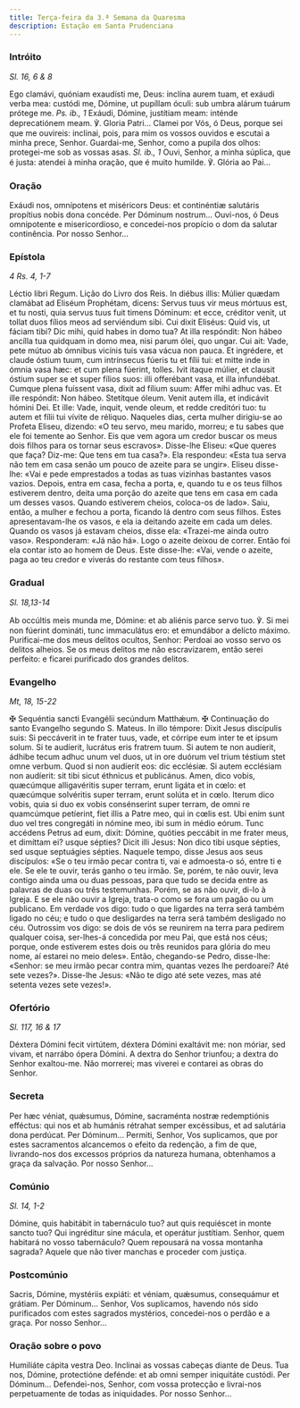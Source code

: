 ```yaml
---
title: Terça-feira da 3.ª Semana da Quaresma
description: Estação em Santa Prudenciana
---
```


### Intróito

<em>Sl. 16, 6 & 8</em>

<div class="side-by-side not-content">
  <span>
    Ego clamávi, quóniam exaudísti me, Deus: inclína aurem tuam, et exáudi verba
    mea: custódi me, Dómine, ut pupíllam óculi: sub umbra alárum tuárum prótege
    me. <em>Ps. ib., 1</em> Exáudi, Dómine, justítiam meam: inténde
    deprecatiónem meam. ℣. Gloria Patri...
  </span>
  <span>
    Clamei por Vós, ó Deus, porque sei que me ouvireis: inclinai, pois, para mim
    os vossos ouvidos e escutai a minha prece, Senhor. Guardai-me, Senhor, como
    a pupila dos olhos: protegei-me sob as vossas asas. <em>Sl. ib., 1</em>
    Ouvi, Senhor, a minha súplica, que é justa: atendei à minha oração, que é muito
    humilde. ℣. Glória ao Pai...
  </span>
</div>

### Oração

<div class="side-by-side not-content">
  <span>
    Exáudi nos, omnípotens et miséricors Deus: et continéntiæ salutáris
    propítius nobis dona concéde. Per Dóminum nostrum...
  </span>
  <span>
    Ouvi-nos, ó Deus omnipotente e misericordioso, e concedei-nos propício o dom
    da salutar continência. Por nosso Senhor...
  </span>
</div>

### Epístola

<em>4 Rs. 4, 1-7</em>

<div class="side-by-side not-content">
  <span>Léctio libri Regum.</span>
  <span>Lição do Livro dos Reis.</span>
  <span>
    In diébus illis: Múlier quædam clamábat ad Eliséum Prophétam, dicens: Servus
    tuus vir meus mórtuus est, et tu nosti, quia servus tuus fuit timens
    Dóminum: et ecce, créditor venit, ut tollat duos fílios meos ad serviéndum
    sibi. Cui dixit Eliséus: Quid vis, ut fáciam tibi? Dic mihi, quid habes in
    domo tua? At illa respóndit: Non hábeo ancílla tua quidquam in domo mea,
    nisi parum ólei, quo ungar. Cui ait: Vade, pete mútuo ab ómnibus vicínis
    tuis vasa vácua non pauca. Et ingrédere, et claude óstium tuum, cum
    intrínsecus fúeris tu et fílii tui: et mitte inde in ómnia vasa hæc: et cum
    plena fúerint, tolles. Ivit itaque múlier, et clausit óstium super se et
    super fílios suos: illi offerébant vasa, et illa infundébat. Cumque plena
    fuíssent vasa, dixit ad fílium suum: Affer mihi adhuc vas. Et ille
    respóndit: Non hábeo. Stetítque óleum. Venit autem illa, et indicávit hómini
    Dei. Et ille: Vade, inquit, vende oleum, et redde creditóri tuo: tu autem et
    fílii tui vívite de réliquo.
  </span>
  <span>
    Naqueles dias, certa mulher dirigiu-se ao Profeta Eliseu, dizendo: «O teu
    servo, meu marido, morreu; e tu sabes que ele foi temente ao Senhor. Eis que
    vem agora um credor buscar os meus dois filhos para os tornar seus
    escravos». Disse-lhe Eliseu: «Que queres que faça? Diz-me: Que tens em tua
    casa?». Ela respondeu: «Esta tua serva não tem em casa senão um pouco de
    azeite para se ungir». Eliseu disse-lhe: «Vai e pede emprestados a todas as
    tuas vizinhas bastantes vasos vazios. Depois, entra em casa, fecha a porta,
    e, quando tu e os teus filhos estiverem dentro, deita uma porção do azeite
    que tens em casa em cada um desses vasos. Quando estiverem cheios, coloca-os
    de lado». Saiu, então, a mulher e fechou a porta, ficando lá dentro com seus
    filhos. Estes apresentavam-lhe os vasos, e ela ia deitando azeite em cada um
    deles. Quando os vasos já estavam cheios, disse ela: «Trazei-me ainda outro
    vaso». Responderam: «Já não há». Logo o azeite deixou de correr. Então foi
    ela contar isto ao homem de Deus. Este disse-lhe: «Vai, vende o azeite, paga
    ao teu credor e viverás do restante com teus filhos».
  </span>
</div>

### Gradual

<em>Sl. 18,13-14</em>

<div class="side-by-side not-content">
  <span>
    Ab occúltis meis munda me, Dómine: et ab aliénis parce servo tuo. ℣. Si mei
    non fúerint domináti, tunc immaculátus ero: et emundábor a delícto máximo.
  </span>
  <span>
    Purificai-me dos meus delitos ocultos, Senhor: Perdoai ao vosso servo os
    delitos alheios. Se os meus delitos me não escravizarem, então serei
    perfeito: e ficarei purificado dos grandes delitos.
  </span>
</div>

### Evangelho

<em>Mt, 18, 15-22</em>

<div class="side-by-side not-content">
  <span>
    <span class="cross text-red-500">✠</span> Sequéntia sancti Evangélii
    secúndum Matthǽum.
  </span>
  <span>
    <span class="cross text-red-500">✠</span> Continuação do santo Evangelho
    segundo S. Mateus.
  </span>
  <span>
    In illo témpore: Dixit Jesus discípulis suis: Si peccáverit in te frater
    tuus, vade, et córripe eum inter te et ipsum solum. Si te audíerit, lucrátus
    eris fratrem tuum. Si autem te non audíerit, ádhibe tecum adhuc unum vel
    duos, ut in ore duórum vel trium téstium stet omne verbum. Quod si non
    audíerit eos: dic ecclésiæ. Si autem ecclésiam non audíerit: sit tibi sicut
    éthnicus et publicánus. Amen, dico vobis, quæcúmque alligavéritis super
    terram, erunt ligáta et in cœlo: et quæcúmque solvéritis super terram, erunt
    solúta et in cœlo. Iterum dico vobis, quia si duo ex vobis consénserint
    super terram, de omni re quamcúmque petíerint, fiet illis a Patre meo, qui
    in cœlis est. Ubi enim sunt duo vel tres congregáti in nómine meo, ibi sum
    in médio eórum. Tunc accédens Petrus ad eum, dixit: Dómine, quóties peccábit
    in me frater meus, et dimíttam ei? usque sépties? Dicit illi Jesus: Non dico
    tibi usque sépties, sed usque septuágies sépties.
  </span>
  <span>
    Naquele tempo, disse Jesus aos seus discípulos: «Se o teu irmão pecar contra
    ti, vai e admoesta-o só, entre ti e ele. Se ele te ouvir, terás ganho o teu
    irmão. Se, porém, te não ouvir, leva contigo ainda uma ou duas pessoas, para
    que tudo se decida entre as palavras de duas ou três testemunhas. Porém, se
    as não ouvir, di-lo à Igreja. E se ele não ouvir a Igreja, trata-o como se
    fora um pagão ou um publicano. Em verdade vos digo: tudo o que ligardes na
    terra será também ligado no céu; e tudo o que desligardes na terra será
    também desligado no céu. Outrossim vos digo: se dois de vós se reunirem na
    terra para pedirem qualquer coisa, ser-lhes-á concedida por meu Pai, que
    está nos céus; porque, onde estiverem estes dois ou três reunidos para
    glória do meu nome, aí estarei no meio deles». Então, chegando-se Pedro,
    disse-lhe: «Senhor: se meu irmão pecar contra mim, quantas vezes lhe
    perdoarei? Até sete vezes?». Disse-lhe Jesus: «Não te digo até sete vezes,
    mas até setenta vezes sete vezes!».
  </span>
</div>

### Ofertório

<em>Sl. 117, 16 & 17</em>

<div class="side-by-side not-content">
  <span>
    Déxtera Dómini fecit virtútem, déxtera Dómini exaltávit me: non móriar, sed
    vivam, et narrábo ópera Dómini.
  </span>
  <span>
    A dextra do Senhor triunfou; a dextra do Senhor exaltou-me. Não morrerei;
    mas viverei e contarei as obras do Senhor.
  </span>
</div>

### Secreta

<div class="side-by-side not-content">
  <span>
    Per hæc véniat, quǽsumus, Dómine, sacraménta nostræ redemptiónis efféctus:
    qui nos et ab humánis rétrahat semper excéssibus, et ad salutária dona
    perdúcat. Per Dóminum...
  </span>
  <span>
    Permiti, Senhor, Vos suplicamos, que por estes sacramentos alcancemos o
    efeito da redenção, a fim de que, livrando-nos dos excessos próprios da
    natureza humana, obtenhamos a graça da salvação. Por nosso Senhor...
  </span>
</div>

### Comúnio

<em>Sl. 14, 1-2</em>

<div class="side-by-side not-content">
  <span>
    Dómine, quis habitábit in tabernáculo tuo? aut quis requiéscet in monte
    sancto tuo? Qui ingréditur sine mácula, et operátur justítiam.
  </span>
  <span>
    Senhor, quem habitará no vosso tabernáculo? Quem repousará na vossa montanha
    sagrada? Aquele que não tiver manchas e proceder com justiça.
  </span>
</div>

### Postcomúnio

<div class="side-by-side not-content">
  <span>
    Sacris, Dómine, mystériis expiáti: et véniam, quǽsumus, consequámur et
    grátiam. Per Dóminum...
  </span>
  <span>
    Senhor, Vos suplicamos, havendo nós sido purificados com estes sagrados
    mystérios, concedei-nos o perdão e a graça. Por nosso Senhor...
  </span>
</div>

### Oração sobre o povo

<div class="side-by-side not-content">
  <span>Humiliáte cápita vestra Deo.</span>
  <span>Inclinai as vossas cabeças diante de Deus.</span>
  <span>
    Tua nos, Dómine, protectióne defénde: et ab omni semper iniquitáte custódi.
    Per Dóminum...
  </span>
  <span>
    Defendei-nos, Senhor, com vossa protecção e livrai-nos perpetuamente de
    todas as iniquidades. Por nosso Senhor...
  </span>
</div>

